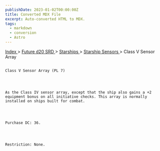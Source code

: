 ```yaml
---
publishDate: 2023-01-02T00:00:00Z
title: Converted MDX File
excerpt: Auto-converted HTML to MDX.
tags:
  - markdown
  - conversion
  - Astro
---
```


[
Index
](-index) >
[
Future d20 SRD
](future-d20-srd-index) >
[
Starships
](future-d20-srd-starships-index) >
[
Starship Sensors
](future-d20-srd-starships-starship-sensors-index) > Class V Sensor Array

##

    Class V Sensor Array (PL 7)




    As the Class IV sensor array, except that the ship also gains a +2 equipment bonus on all initiative checks. This array is normally installed on ships built for combat.




    Purchase DC: 36.




    Restriction: None.
